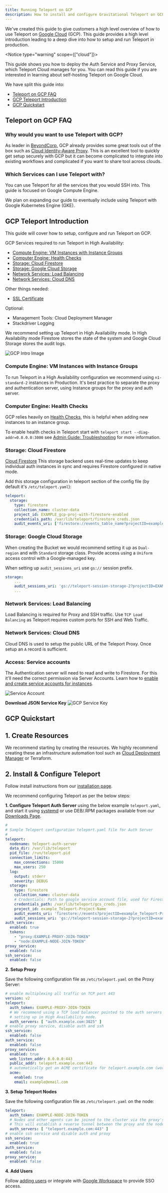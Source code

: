 ```yaml
---
title: Running Teleport on GCP
description: How to install and configure Gravitational Teleport on GCP for SSH and Kubernetes access.
---
```


We've created this guide to give customers a high level overview of how to use Teleport
on [Google Cloud](https://cloud.google.com/gcp/) (GCP). This guide provides a high level
introduction leading to a deep dive into how to setup and run Teleport in production.

<Notice type="warning" scope={["cloud"]}>

This guide shows you how to deploy the Auth Service and Proxy Service, which
Teleport Cloud manages for you. You can read this guide if you are interested in
learning about self-hosting Teleport on Google Cloud.

</Notice>

We have split this guide into:

- [Teleport on GCP FAQ](#teleport-on-gcp-faq)
- [GCP Teleport Introduction](#gcp-teleport-introduction)
- [GCP Quickstart](#gcp-quickstart)

## Teleport on GCP FAQ

### Why would you want to use Teleport with GCP?

As leader in [BeyondCorp](https://cloud.google.com/beyondcorp/), GCP already provides
some great tools out of the box such as [Cloud Identity-Aware Proxy](https://cloud.google.com/iap/).
This is an excellent tool to quickly get setup securely with GCP but it can become
complicated to integrate into existing workflows and complicated if you want to share
tool across clouds.

### Which Services can I use Teleport with?

You can use Teleport for all the services that you would SSH into. This guide is
focused on Google Compute Engine.

We plan on expanding our guide to eventually include using Teleport with Google Kubernetes Engine (GKE).

## GCP Teleport Introduction

This guide will cover how to setup, configure and run Teleport on GCP.

GCP Services required to run Teleport in High Availability:

- [Compute Engine: VM Instances with Instance Groups](#compute-engine-vm-instances-with-instance-groups)
- [Computer Engine: Health Checks](#computer-engine-health-checks)
- [Storage: Cloud Firestore](#storage-google-cloud-storage)
- [Storage: Google Cloud Storage](#storage-google-cloud-storage)
- [Network Services: Load Balancing](#network-services-load-balancing)
- [Network Services: Cloud DNS](#network-services-cloud-dns)

Other things needed:

- [SSL Certificate](https://cloud.google.com/load-balancing/docs/ssl-certificates)

Optional:

- Management Tools: Cloud Deployment Manager
- Stackdriver Logging

We recommend setting up Teleport in High Availability mode. In High Availability mode Firestore
stores the state of the system and Google Cloud Storage stores the audit logs.

![GCP Intro Image](../../../img/gcp/gcp-teleport.svg)

### Compute Engine: VM Instances with Instance Groups

To run Teleport in a High Availability configuration we recommend using `n1-standard-2` instances in
Production. It's best practice to separate the proxy and authentication server, using
Instance groups for the proxy and auth server.

### Computer Engine: Health Checks

GCP relies heavily on [Health Checks](https://cloud.google.com/load-balancing/docs/health-checks),
this is helpful when adding new instances to an instance group.

To enable health checks in Teleport start with `teleport start --diag-addr=0.0.0.0:3000`
see  [Admin Guide: Troubleshooting](../admin/troubleshooting.mdx) for more information.

### Storage: Cloud Firestore

[Cloud Firestore](https://cloud.google.com/firestore/) This storage backend uses real-time
updates to keep individual auth instances in sync and requires Firestore configured
in native mode.

Add this storage configuration in teleport section of the config file (by default it's `/etc/teleport.yaml`):

```yaml
teleport:
  storage:
    type: firestore
    collection_name: cluster-data
    project_id: EXAMPLE_gcp-proj-with-firestore-enabled
    credentials_path: /var/lib/teleport/firestore_creds.json
    audit_events_uri: ['firestore://events_table_name?projectID=example_Teleport-Project-Name&credentialsPath=/var/lib/teleport/gcs_creds.json']
```

### Storage: Google Cloud Storage

When creating the Bucket we would recommend setting it up as `Dual-region` and with
`Standard` storage class. Provide access using a `Uniform` access control with a Google-managed
key.

When setting up `audit_sessions_uri` use `gs://` session prefix.

```yaml
storage:
    ...
    audit_sessions_uri: 'gs://teleport-session-storage-2?projectID=EXAMPLE_gcp-proj-with-firestore-enabled&credentialsPath=/var/lib/teleport/gcs_creds.json'
    ...
```

### Network Services: Load Balancing

Load Balancing is required for Proxy and SSH traffic. Use `TCP Load Balancing` as
Teleport requires custom ports for SSH and Web Traffic.

### Network Services: Cloud DNS

Cloud DNS is used to setup the public URL of the Teleport Proxy. Once setup an `A`
record is sufficient.

### Access: Service accounts

The Authentication server will need to read and write to Firestore.  For this it'll need
the correct permission via Server Accounts. Learn how to [enable and create service accounts for instances](https://cloud.google.com/compute/docs/access/create-enable-service-accounts-for-instances).

![Service Account](../../../img/gcp/gcp-permissions.png)

**Download JSON Service Key**
![GCP Service Key](../../../img/gcp/gcp-service-key.png)

## GCP Quickstart

## 1. Create Resources

We recommend starting by creating the resources. We highly recommend creating these
an infrastructure automation tool such as [Cloud Deployment Manager](https://cloud.google.com/deployment-manager/) or Terraform.

## 2. Install & Configure Teleport

Follow install instructions from our [installation page](../../installation.mdx#linux).

We recommend configuring Teleport as per the below steps:

**1. Configure Teleport Auth Server** using the below example `teleport.yaml`, and start it
using [systemd](https://raw.githubusercontent.com/gravitational/teleport/master/examples/systemd/teleport.service) or use DEB/.RPM packages available from our [Downloads Page](https://goteleport.com/download/).

```yaml
#
# Sample Teleport configuration teleport.yaml file for Auth Server
#
teleport:
  nodename: teleport-auth-server
  data_dir: /var/lib/teleport
  pid_file: /run/teleport.pid
  connection_limits:
    max_connections: 15000
    max_users: 250
  log:
    output: stderr
    severity: DEBUG
  storage:
    type: firestore
    collection_name: cluster-data
    # Credentials: Path to google service account file, used for Firestore and Google Storage.
    credentials_path: /var/lib/teleport/gcs_creds.json
    project_id: example_Teleport-Project-Name
    audit_events_uri: 'firestore://events?projectID=example_Teleport-Project-Name&credentialsPath=/var/lib/teleport/gcs_creds.json'
    audit_sessions_uri: 'gs://teleport-session-storage-2?projectID=example_Teleport-Project-Name&credentialsPath=/var/lib/teleport/gcs_creds.json'
auth_service:
  enabled: true
  tokens:
    - "proxy:EXAMPLE-PROXY-JOIN-TOKEN"
    - "node:EXAMPLE-NODE-JOIN-TOKEN"
proxy_service:
  enabled: false
ssh_service:
  enabled: false
```

**2. Setup Proxy**

Save the following configuration file as `/etc/teleport.yaml` on the Proxy Server:

```yaml
# enable multiplexing all traffic on TCP port 443
version: v2
teleport:
  auth_token: EXAMPLE-PROXY-JOIN-TOKEN
  # We recommend using a TCP load balancer pointed to the auth servers when
  # setting up in High Availability mode.
  auth_servers: [ "auth.example.com:3025" ]
# enable proxy service, disable auth and ssh
ssh_service:
  enabled: false
auth_service:
  enabled: false
proxy_service:
  enabled: true
  web_listen_addr: 0.0.0.0:443
  public_addr: teleport.example.com:443
  # automatically get an ACME certificate for teleport.example.com (works for a single proxy)
  acme:
    enabled: true
    email: example@email.com
```

**3. Setup Teleport Nodes**

Save the following configuration file as `/etc/teleport.yaml` on the node:

```yaml
teleport:
  auth_token: EXAMPLE-NODE-JOIN-TOKEN
  # Nodes and other agents can be joined to the cluster via the proxy's public adress.
  # This will establish a reverse tunnel between the proxy and the node which is used for all traffic.
  auth_servers: [ "teleport.example.com:443" ]
# enable ssh service and disable auth and proxy
ssh_service:
  enabled: true
auth_service:
  enabled: false
proxy_service:
  enabled: false
```

**4. Add Users**

Follow [adding users](../../enterprise/getting-started.mdx#adding-users) or integrate with [Google Workspace](../../enterprise/sso/google-workspace.mdx) to provide SSO access.
